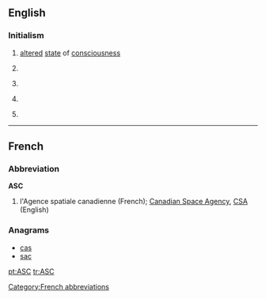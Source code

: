 ==English==

===Initialism===
{{rfc-header|Initialism}}
{{head|en|initialism}}

# [[altered]] [[state]] of [[consciousness]]
# {{label|en|Australia}} {{w|Australian Sports Commission}}
# {{label|en|Canada}} {{w|Advertising Standards Canada}}
# {{label|en|UK}} {{w|Association of Speakers Clubs}}
# {{label|en|UK}} {{w|Avon and Somerset Constabulary}}

----

==French==

===Abbreviation===
{{rfc-header|Abbreviation}}
'''ASC''' {{g|f}}
# l'Agence spatiale canadienne (French); [[w:Canadian Space Agency|Canadian Space Agency]], [[CSA]] (English)

===Anagrams===
* [[cas#French|cas]]
* [[sac#French|sac]]

[[Category:French abbreviations]]

[[pt:ASC]]
[[tr:ASC]]